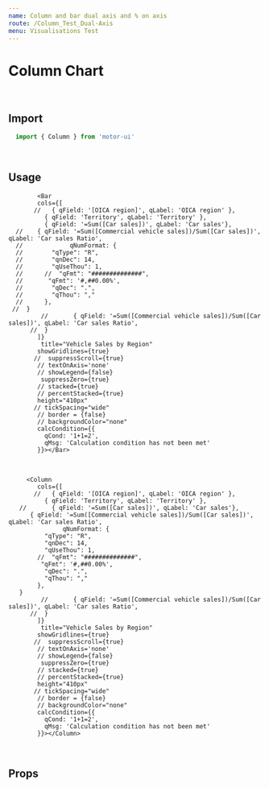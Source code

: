 ```yaml
---
name: Column and bar dual axis and % on axis
route: /Column_Test_Dual-Axis
menu: Visualisations Test
---
```


<h1 style={{ margin: '0px' }}>Column Chart</h1>

<br />

## Import

```javascript
  import { Column } from 'motor-ui'
```

<br />

## Usage



<Playground>
<Motor  
  config={{
            host: "localhost",
            secure: false,
            port: 19077,
            prefix: "",
            appId: "5c8ddda7-d4a8-4ee1-b994-922fca34830c"
  }}>

            <Bar
            cols={[
           //   { qField: '[OICA region]', qLabel: 'OICA region' },
              { qField: 'Territory', qLabel: 'Territory' },
              { qField: '=Sum([Car sales])', qLabel: 'Car sales'},
      //    { qField: '=Sum([Commercial vehicle sales])/Sum([Car sales])', qLabel: 'Car sales Ratio',
      //             qNumFormat: {
      //        "qType": "R",
      //        "qnDec": 14,
      //        "qUseThou": 1,
      //      //  "qFmt": "##############",
      //       "qFmt": '#,##0.00%',
      //        "qDec": ".",
      //        "qThou": ","
      //      }, 
     //  }
             //       { qField: '=Sum([Commercial vehicle sales])/Sum([Car sales])', qLabel: 'Car sales Ratio',
          //  }
            ]}
             title="Vehicle Sales by Region"
            showGridlines={true}
           //  suppressScroll={true}
            // textOnAxis='none'
            // showLegend={false}
             suppressZero={true}
            // stacked={true}
            // percentStacked={true}
            height="410px"
           // tickSpacing="wide"
            // border = {false}
            // backgroundColor="none"
            calcCondition={{
              qCond: '1+1=2',
              qMsg: 'Calculation condition has not been met'
            }}></Bar>

           
     
  </Motor>
</Playground>

<br />

<Playground>
<Motor  
  config={{
            host: "localhost",
            secure: false,
            port: 19077,
            prefix: "",
            appId: "5c8ddda7-d4a8-4ee1-b994-922fca34830c"
  }}>

         <Column
            cols={[
           //   { qField: '[OICA region]', qLabel: 'OICA region' },
              { qField: 'Territory', qLabel: 'Territory' },
       //       { qField: '=Sum([Car sales])', qLabel: 'Car sales'},
          { qField: '=Sum([Commercial vehicle sales])/Sum([Car sales])', qLabel: 'Car sales Ratio',
                   qNumFormat: {
              "qType": "R",
              "qnDec": 14,
              "qUseThou": 1,
            //  "qFmt": "##############",
             "qFmt": '#,##0.00%',
              "qDec": ".",
              "qThou": ","
            }, 
       }
             //       { qField: '=Sum([Commercial vehicle sales])/Sum([Car sales])', qLabel: 'Car sales Ratio',
          //  }
            ]}
             title="Vehicle Sales by Region"
            showGridlines={true}
           //  suppressScroll={true}
            // textOnAxis='none'
            // showLegend={false}
             suppressZero={true}
            // stacked={true}
            // percentStacked={true}
            height="410px"
           // tickSpacing="wide"
            // border = {false}
            // backgroundColor="none"
            calcCondition={{
              qCond: '1+1=2',
              qMsg: 'Calculation condition has not been met'
            }}></Column>

           
     
  </Motor>
</Playground>

<br />



## Props
